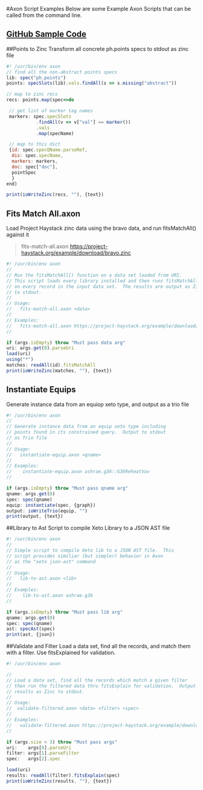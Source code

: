 #Axon Script Examples
Below are some Example Axon Scripts that can be called from the command line.

## [GitHub Sample Code](https://github.com/briansfrank/proto/tree/main/scripts)
##Points to Zinc
Transform all concrete ph.points specs to stdout as zinc file 
```javascript filename="Axon Sample"
#! /usr/bin/env axon
// find all the non-abstract points specs
lib: spec("ph.points")
points: specSlots(lib).vals.findAll(s => s.missing("abstract"))

// map to zinc recs
recs: points.map(spec=>do

 // get list of marker tag names
 markers: spec.specSlots
           .findAll(v => v["val"] == marker())
           .vals
           .map(specName)

 // map to this dict
 {id: spec.specQName.parseRef,
  dis: spec.specName,
  markers: markers,
  doc: spec["doc"],
  pointSpec
  }
end)

print(ioWriteZinc(recs, ""), {text})
```

## Fits Match All.axon
Load Project Haystack zinc data using the bravo data, and run fitsMatchAll() against it
> fits-match-all.axon https://project-haystack.org/example/download/bravo.zinc
```javascript {56} filename="Axon Sample"
#! /usr/bin/env axon
//
// Run the fitsMatchAll() function on a data set loaded from URI.
// This script loads every library installed and then runs fitsMatchAll
// on every record in the input data set.  The results are output as Zinc
// to stdout.
//
// Usage:
//   fits-match-all.axon <data>
//
// Examples:
//   fits-match-all.axon https://project-haystack.org/example/download/bravo.zinc
//

if (args.isEmpty) throw "Must pass data arg"
uri: args.get(0).parseUri
load(uri)
using("*")
matches: readAll(id).fitsMatchAll
print(ioWriteZinc(matches, ""), {text})
```

## Instantiate Equips 
Generate instance data from an equiop xeto type, and output as a trio file
```javascript filename="Axon Sample"
#! /usr/bin/env axon
//
// Generate instance data from an equip xeto type including
// points found in its constrained query.  Output to stdout
// as Trio file
//
// Usage:
//   instantiate-equip.axon <qname>
//
// Examples:
//    instantiate-equip.axon ashrae.g36::G36ReheatVav
//

if (args.isEmpty) throw "Must pass qname arg"
qname: args.get(0)
spec: spec(qname)
equip: instantiate(spec, {graph})
output: ioWriteTrio(equip, "")
print(output, {text})
```

##Library to Ast
Script to compile Xeto Library to a JSON AST file
```javascript filename="Axon Sample"
#! /usr/bin/env axon
//
// Simple script to compile Xeto lib to a JSON AST file.  This
// script provides similiar (but simpler) behavior in Axon
// as the "xeto json-ast" command
//
// Usage:
//   lib-to-ast.axon <lib>
//
// Examples:
//    lib-to-ast.axon ashrae.g36
//

if (args.isEmpty) throw "Must pass lib arg"
qname: args.get(0)
spec: spec(qname)
ast: specAst(spec)
print(ast, {json})
```

##Validate and Filter
Load a data set, find all the records, and match them with a filter. Use fitsExplained for validation.
```javascript {130} filename="Axon Sample"
#! /usr/bin/env axon

//
// Load a data set, find all the records which match a given filter
// then run the filtered data thru fitsExplain for validation.  Output
// results as Zinc to stdout.
//
// Usage:
//  validate-filtered.axon <data> <filter> <spec>
//
// Examples:
//   validate-filtered.axon https://project-haystack.org/example/download/bravo.zinc vav ashrae.g36::G36ReheatVav
//

if (args.size < 3) throw "Must pass args"
uri:    args[0].parseUri
filter: args[1].parseFilter
spec:   args[2].spec

load(uri)
results: readAll(filter).fitsExplain(spec)
print(ioWriteZinc(results, ""), {text})
```
